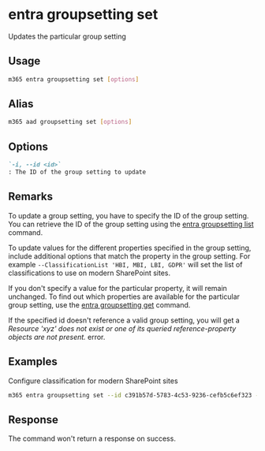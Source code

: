 
# entra groupsetting set

Updates the particular group setting

## Usage

```sh
m365 entra groupsetting set [options]
```

## Alias

```sh
m365 aad groupsetting set [options]
```

## Options

```md definition-list
`-i, --id <id>`
: The ID of the group setting to update
```

<Global />

## Remarks

To update a group setting, you have to specify the ID of the group setting. You can retrieve the ID of the group setting using the [entra groupsetting list](./groupsetting-list.mdx) command.

To update values for the different properties specified in the group setting, include additional options that match the property in the group setting. For example `--ClassificationList 'HBI, MBI, LBI, GDPR'` will set the list of classifications to use on modern SharePoint sites.

If you don't specify a value for the particular property, it will remain unchanged. To find out which properties are available for the particular group setting, use the [entra groupsetting get](./groupsetting-get.mdx) command.

If the specified id doesn't reference a valid group setting, you will get a _Resource 'xyz' does not exist or one of its queried reference-property objects are not present._ error.

## Examples

Configure classification for modern SharePoint sites

```sh
m365 entra groupsetting set --id c391b57d-5783-4c53-9236-cefb5c6ef323 --UsageGuidelinesUrl https://contoso.sharepoint.com/sites/compliance --ClassificationList 'HBI, MBI, LBI, GDPR' --DefaultClassification MBI
```

## Response

The command won't return a response on success.
